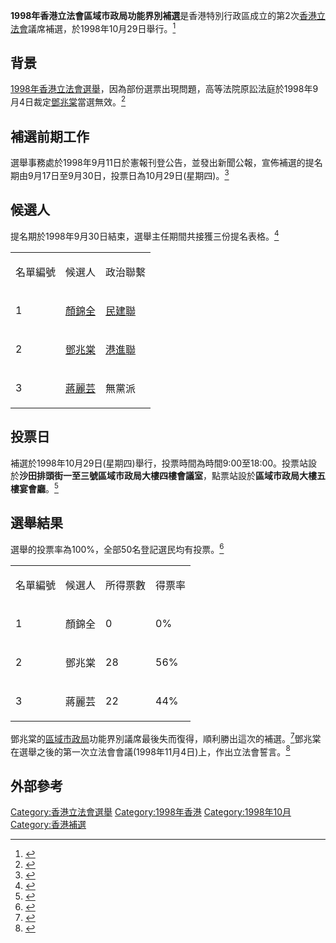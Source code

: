 {{Infobox Election
| election_name = 1998年香港立法會<br>區域市政局功能界別補選
| country = Hong Kong
| type =
| ongoing = no
| previous_election = 1998年香港立法會金融服務界功能界別補選
| previous_year = 1998年10月
| next_election = 2000年香港立法會選舉
| next_year = 2000年9月
| seats_for_election = 
| election_date = 1998年10月29日
| image1 = [[File:No_free_image_man_(zh)2.svg|100px]]
| candidate1 = [[鄧兆棠|鄧兆棠]]
| alliance1 = [[建制派_(香港)|建制派]]
| party1 = [[港進聯|港進聯]]
| popular_vote1 = '''28'''
| percentage1 = '''56%'''
| image2 = [[File:ChiangLaiWan.JPG|100px]]
| candidate2 = [[蔣麗芸|蔣麗芸]]
| alliance2 = [[建制派_(香港)|建制派]]
| party2 =  無黨派
| popular_vote2 = 22
| percentage2 = 44%
| image3 = [[File:No_free_image_man_(zh)2.svg|100px]]
| candidate3 = [[顏錦全|顏錦全]]
| alliance3 = 建制派
| party3 =  [[民建聯|民建聯]]
| popular_vote3 = 0
| percentage3 = 0%
}}

'''1998年香港立法會區域市政局功能界別補選'''是香港特別行政區成立的第2次[[香港立法會|香港立法會]]議席補選，於1998年10月29日舉行。<ref>{{Cite web |url=http://www.info.gov.hk/gia/general/199810/16/1016154.htm |title=立法會區局功能界別選民下周接獲投票通知書 |accessdate=2010-02-22 |archive-date=2017-05-10 |archive-url=https://web.archive.org/web/20170510090852/http://www.info.gov.hk/gia/general/199810/16/1016154.htm |dead-url=no }}</ref>

== 背景 ==
[[1998年香港立法會選舉|1998年香港立法會選舉]]，因為部份選票出現問題，高等法院原訟法庭於1998年9月4日裁定[[鄧兆棠|鄧兆棠]]當選無效。<ref>{{Cite web|title=CHIANG LAI WAN v. TANG SIU TONG AND ANOTHER [1998] HKCFI 313; [1998] 3 HKC 613; HCMP 2575/1998 (4 September 1998)|url=https://www.hklii.org/cgi-bin/sinodisp/eng/hk/cases/hkcfi/1998/313.html|access-date=2022-05-15|work=www.hklii.org}}</ref>

== 補選前期工作 ==
選舉事務處於1998年9月11日於憲報刊登公告，並發出新聞公報，宣佈補選的提名期由9月17日至9月30日，投票日為10月29日(星期四)。<ref>{{Cite web|title=立法會補選十月二十九日舉行|url=https://www.info.gov.hk/gia/general/199809/11/0911086.htm|access-date=2022-05-05|date=1998-09-11}}</ref>

== 候選人 ==
提名期於1998年9月30日結束，選舉主任期間共接獲三份提名表格。<ref>{{Cite web|title=立法會區域市政局功能界別補選共接獲三份提名表|url=https://www.info.gov.hk/gia/general/199809/30/0930232.htm|access-date=2022-05-15|date=1998-09-30}}</ref>
{|class="wikitable"  border="1" 
|- 
|名單編號||候選人||政治聯繫
|- 
|1||[[顏錦全|顏錦全]]||[[民建聯|民建聯]]
|-
|2||[[鄧兆棠|鄧兆棠]]||[[港進聯|港進聯]]
|-
|3||[[蔣麗芸|蔣麗芸]]||無黨派
|}

== 投票日 ==
補選於1998年10月29日(星期四)舉行，投票時間為時間9:00至18:00。投票站設於'''沙田排頭街一至三號區域市政局大樓四樓會議室'''，點票站設於'''區域市政局大樓五樓宴會廳'''。<ref>{{Cite web|title=立法會區局功能界別選民下周接獲投票通知書|url=https://www.info.gov.hk/gia/general/199810/16/1016154.htm|access-date=2022-05-15|date=1998-10-16}}</ref>

== 選舉結果 ==
選舉的投票率為100%，全部50名登記選民均有投票。<ref>{{Cite web|title=立法會區局功能界別補選投票結束|url=https://www.info.gov.hk/gia/general/199810/29/1029045.htm|access-date=2022-05-15|date=1998-10-29}}</ref>
{|class="wikitable"  border="1" 
|- 
|名單編號||候選人||所得票數||得票率
|- 
|1||顏錦全||0||0%
|-
|2||鄧兆棠||28||56%
|-
|3||蔣麗芸||22||44%
|}

鄧兆棠的[[區域市政局|區域市政局]]功能界別議席最後失而復得，順利勝出這次的補選。<ref>{{Cite web|title=立法會區局功能界別補選結果|url=https://www.info.gov.hk/gia/general/199810/29/1029047.htm|access-date=2022-05-15|date=1998-10-29}}</ref>鄧兆棠在選舉之後的第一次立法會會議(1998年11月4日)上，作出立法會誓言。<ref>{{Cite web|title=立法會會議 (會議紀要) 1998年11月4日|url=https://www.legco.gov.hk/yr98-99/chinese/counmtg/minutes/mn041198.htm|access-date=2022-05-15|work=www.legco.gov.hk}}</ref>

== 外部參考 ==
{{reflist}}
{{香港立法會選舉|year=1998}}
{{香港選舉}}
[[Category:香港立法會選舉|Category:香港立法會選舉]]
[[Category:1998年香港|Category:1998年香港]]
[[Category:1998年10月|Category:1998年10月]]
[[Category:香港補選|Category:香港補選]]